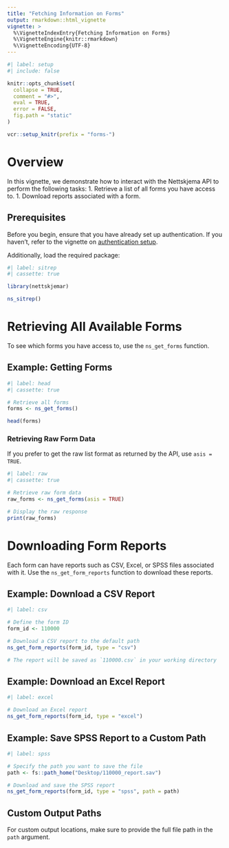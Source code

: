 ```yaml
---
title: "Fetching Information on Forms"
output: rmarkdown::html_vignette
vignette: >
  %\VignetteIndexEntry{Fetching Information on Forms}
  %\VignetteEngine{knitr::rmarkdown}
  %\VignetteEncoding{UTF-8}
---
```


```r
#| label: setup
#| include: false

knitr::opts_chunk$set(
  collapse = TRUE,
  comment = "#>",
  eval = TRUE,
  error = FALSE,
  fig.path = "static"
)

vcr::setup_knitr(prefix = "forms-")
```

# Overview

In this vignette, we demonstrate how to interact with the Nettskjema API to perform the following tasks:
1. Retrieve a list of all forms you have access to.
1. Download reports associated with a form.


## Prerequisites

Before you begin, ensure that you have already set up authentication.
If you haven’t, refer to the vignette on [authentication setup](authentication.html).

Additionally, load the required package:

```r
#| label: sitrep
#| cassette: true

library(nettskjemar)

ns_sitrep()
```

# Retrieving All Available Forms

To see which forms you have access to, use the `ns_get_forms` function.

## Example: Getting Forms

```r
#| label: head
#| cassette: true

# Retrieve all forms
forms <- ns_get_forms()

head(forms)
```

### Retrieving Raw Form Data

If you prefer to get the raw list format as returned by the API, use `asis = TRUE`.

```r
#| label: raw
#| cassette: true

# Retrieve raw form data
raw_forms <- ns_get_forms(asis = TRUE)

# Display the raw response
print(raw_forms)
```

# Downloading Form Reports

Each form can have reports such as CSV, Excel, or SPSS files associated with it.
Use the `ns_get_form_reports` function to download these reports.

## Example: Download a CSV Report

```r
#| label: csv

# Define the form ID
form_id <- 110000

# Download a CSV report to the default path
ns_get_form_reports(form_id, type = "csv")

# The report will be saved as `110000.csv` in your working directory
```

## Example: Download an Excel Report

```r
#| label: excel

# Download an Excel report
ns_get_form_reports(form_id, type = "excel")
```

## Example: Save SPSS Report to a Custom Path

```r
#| label: spss

# Specify the path you want to save the file
path <- fs::path_home("Desktop/110000_report.sav")

# Download and save the SPSS report
ns_get_form_reports(form_id, type = "spss", path = path)
```

## Custom Output Paths

For custom output locations, make sure to provide the full file path in the `path` argument.

